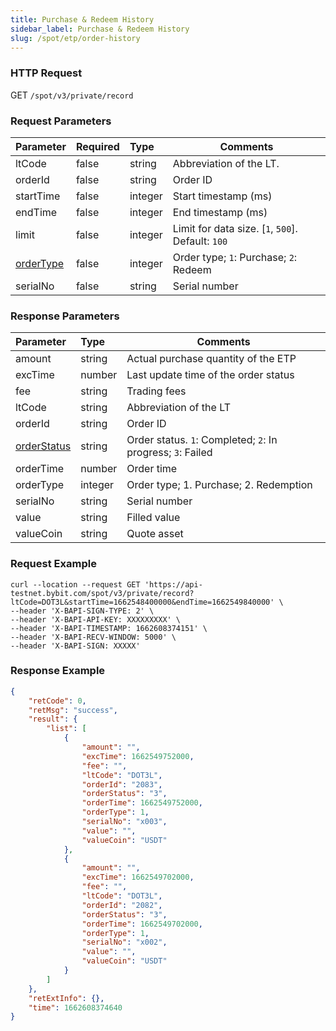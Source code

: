 ```yaml
---
title: Purchase & Redeem History
sidebar_label: Purchase & Redeem History
slug: /spot/etp/order-history
---
```


### HTTP Request
GET <code>/spot/v3/private/record</code>

### Request Parameters
| Parameter | Required | Type | Comments|
|:----- |:-------|:-----|------ |
|ltCode|false|string|Abbreviation of the LT.|
|orderId|false|string|Order ID|
|startTime|false|integer |Start timestamp (ms) |
|endTime|false|integer|End timestamp (ms) |
|limit|false|integer|Limit for data size. [`1`, `500`]. Default: `100` |
|[orderType](../enum#ordertype)|false|integer |Order type; `1`: Purchase; `2`: Redeem|
|serialNo|false|string|Serial number|

### Response Parameters
| Parameter | Type | Comments|
|:----- |:-----|----- |
|amount|string|Actual purchase quantity of the ETP|
|excTime|number |Last update time of the order status|
|fee|string|Trading fees|
|ltCode|string|Abbreviation of the LT|
|orderId|string|Order ID|
|[orderStatus](../enum#ltorderstatus) |string|Order status. `1`: Completed; `2`: In progress; `3`: Failed|
|orderTime |number |Order time|
|orderType |integer |Order type; 1. Purchase; 2. Redemption|
|serialNo|string|Serial number|
|value|string|Filled value|
|valueCoin|string|Quote asset|

### Request Example

```http
curl --location --request GET 'https://api-testnet.bybit.com/spot/v3/private/record?ltCode=DOT3L&startTime=1662548400000&endTime=1662549840000' \
--header 'X-BAPI-SIGN-TYPE: 2' \
--header 'X-BAPI-API-KEY: XXXXXXXXX' \
--header 'X-BAPI-TIMESTAMP: 1662608374151' \
--header 'X-BAPI-RECV-WINDOW: 5000' \
--header 'X-BAPI-SIGN: XXXXX'
```

### Response Example

```json
{
    "retCode": 0,
    "retMsg": "success",
    "result": {
        "list": [
            {
                "amount": "",
                "excTime": 1662549752000,
                "fee": "",
                "ltCode": "DOT3L",
                "orderId": "2083",
                "orderStatus": "3",
                "orderTime": 1662549752000,
                "orderType": 1,
                "serialNo": "x003",
                "value": "",
                "valueCoin": "USDT"
            },
            {
                "amount": "",
                "excTime": 1662549702000,
                "fee": "",
                "ltCode": "DOT3L",
                "orderId": "2082",
                "orderStatus": "3",
                "orderTime": 1662549702000,
                "orderType": 1,
                "serialNo": "x002",
                "value": "",
                "valueCoin": "USDT"
            }
        ]
    },
    "retExtInfo": {},
    "time": 1662608374640
}
```
